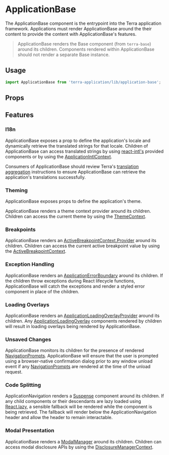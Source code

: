 
# ApplicationBase

The ApplicationBase component is the entrypoint into the Terra application framework. Applications must render ApplicationBase around the their content to provide the content with ApplicationBase's features.

> ApplicationBase renders the Base component (from `terra-base`) around its children. Components rendered within ApplicationBase should not render a separate Base instance.

## Usage

```jsx
import ApplicationBase from 'terra-application/lib/application-base';
```

## Props

<PropsTable />

## Features

### I18n

ApplicationBase exposes a prop to define the application's locale and dynamically retrieve the translated strings for that locale. Children of ApplicationBase can access translated strings by using [react-intl's](https://github.com/formatjs/react-intl) provided components or by using the [ApplicationIntlContext](/components/terra-application/application/reference/contexts/application-intl-context).

Consumers of ApplicationBase should review Terra's [translation aggregation](https://engineering.cerner.com/terra-ui/getting-started/terra-ui/internationalization/aggregate-translations) instructions to ensure ApplicationBase can retrieve the application's translations successfully.

### Theming

ApplicationBase exposes props to define the application's theme.

ApplicationBase renders a theme context provider around its children. Children can access the current theme by using the [ThemeContext](/components/terra-application/application/reference/contexts/theme-context).

<!-- Consumers of ApplicationBase should review Terra's [theme aggregation](https://github.com/cerner/terra-toolkit/blob/master/scripts/aggregate-themes/README.md) instructions to ensure the all theme properties are loaded appropriately. -->

### Breakpoints

ApplicationBase renders an [ActiveBreakpointContext.Provider](/components/terra-application/application/reference/contexts/active-breakpoint-context) around its children. Children can access the current active breakpoint value by using the [ActiveBreakpointContext](/components/terra-application/application/reference/contexts/active-breakpoint-context).

### Exception Handling

ApplicationBase renders an [ApplicationErrorBoundary](/components/terra-application/application/reference/components/application-error-boundary) around its children. If the children throw exceptions during React lifecycle functions, ApplicationBase will catch the exceptions and render a styled error component in place of the children.

### Loading Overlays

ApplicationBase renders an [ApplicationLoadingOverlayProvider](/components/terra-application/application/reference/components/application-loading-overlay) around its children. Any [ApplicationLoadingOverlay](/components/terra-application/application/reference/components/application-loading-overlay) components rendered by children will result in loading overlays being rendered by ApplicationBase.

### Unsaved Changes

ApplicationBase monitors its children for the presence of rendered [NavigationPrompts](/components/terra-application/application/reference/components/navigation-prompt). ApplicationBase will ensure that the user is prompted using a browser-native confirmation dialog prior to any window unload event if any [NavigationPrompts](/components/terra-application/application/reference/components/navigation-prompt) are rendered at the time of the unload request.

### Code Splitting

ApplicationNavigation renders a [Suspense](https://reactjs.org/docs/code-splitting.html#reactlazy) component around its children. If any child components or their descendants are lazy loaded using [React.lazy](https://reactjs.org/docs/code-splitting.html#reactlazy), a sensible fallback will be rendered while the component is being retrieved. The fallback will render below the ApplicationNavigation header and allow the header to remain interactable.

### Modal Presentation

ApplicationBase renders a [ModalManager](/components/terra-application/application/reference/components/modal-manager) around its children. Children can access modal disclosure APIs by using the [DisclosureManagerContext](/components/terra-application/application/reference/contexts/disclosure-manager-context).